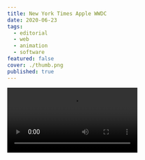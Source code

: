 ```yaml
---
title: New York Times Apple WWDC
date: 2020-06-23
tags:
  - editorial
  - web
  - animation
  - software
featured: false
cover: ./thumb.png
published: true
---
```



<Video src={vid1} />

Animated illustration for the New York Times story, [Apple Announces New Privacy Features](https://www.nytimes.com/2020/06/23/technology/apple-announces-new-privacy-features.html).

I sampled the Apple logo to determine the size of each cube, and added sine-based animation on top. Created with Processing programming language.

